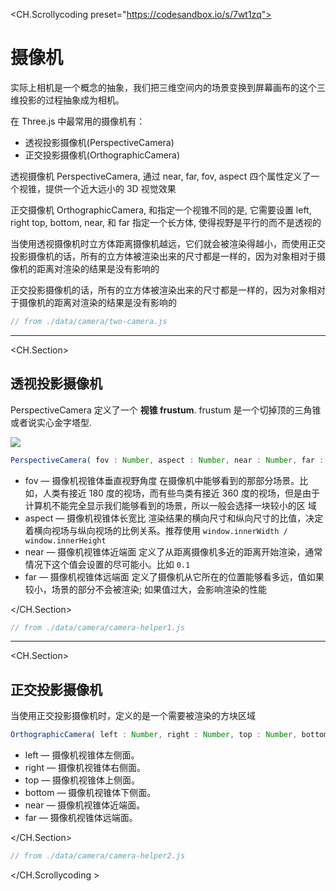 <CH.Scrollycoding preset="https://codesandbox.io/s/7wt1zq">
# 摄像机

实际上相机是一个概念的抽象，我们把三维空间内的场景变换到屏幕画布的这个三维投影的过程抽象成为相机。

在 Three.js 中最常用的摄像机有：

- 透视投影摄像机(PerspectiveCamera)
- 正交投影摄像机(OrthographicCamera)

透视摄像机 PerspectiveCamera, 通过 near, far, fov, aspect 四个属性定义了一个视锥，提供一个近大远小的 3D 视觉效果

正交摄像机 OrthographicCamera, 和指定一个视锥不同的是, 它需要设置 left, right top, bottom, near, 和 far 指定一个长方体, 使得视野是平行的而不是透视的

当使用透视摄像机时立方体距离摄像机越远，它们就会被渲染得越小，而使用正交投影摄像机的话，所有的立方体被渲染出来的尺寸都是一样的，因为对象相对于摄像机的距离对渲染的结果是没有影响的

正交投影摄像机的话，所有的立方体被渲染出来的尺寸都是一样的，因为对象相对于摄像机的距离对渲染的结果是没有影响的

```js src/index.js
// from ./data/camera/two-camera.js
```

---

<CH.Section>

## 透视投影摄像机

PerspectiveCamera 定义了一个 **视锥 frustum**. frustum 是一个切掉顶的三角锥或者说实心金字塔型.

![](/assets/camera/frustum-3d.svg)

```js
PerspectiveCamera( fov : Number, aspect : Number, near : Number, far : Number )
```

- fov — 摄像机视锥体垂直视野角度 在摄像机中能够看到的那部分场景。比如，人类有接近 180 度的视场，而有些鸟类有接近 360 度的视场，但是由于计算机不能完全显示我们能够看到的场景，所以一般会选择一块较小的区
  域
- aspect — 摄像机视锥体长宽比 渲染结果的横向尺寸和纵向尺寸的比值，决定着横向视场与纵向视场的比例关系。推荐使用 `window.innerWidth / window.innerHeight`
- near — 摄像机视锥体近端面 定义了从距离摄像机多近的距离开始渲染，通常情况下这个值会设置的尽可能小。比如 `0.1`
- far — 摄像机视锥体远端面 定义了摄像机从它所在的位置能够看多远，值如果较小，场景的部分不会被渲染; 如果值过大，会影响渲染的性能

</CH.Section>

```js src/index.js
// from ./data/camera/camera-helper1.js
```

---

<CH.Section>

## 正交投影摄像机

当使用正交投影摄像机时，定义的是一个需要被渲染的方块区域

```ts
OrthographicCamera( left : Number, right : Number, top : Number, bottom : Number, near : Number, far : Number )
```

- left — 摄像机视锥体左侧面。
- right — 摄像机视锥体右侧面。
- top — 摄像机视锥体上侧面。
- bottom — 摄像机视锥体下侧面。
- near — 摄像机视锥体近端面。
- far — 摄像机视锥体远端面。

</CH.Section>

```js src/index.js
// from ./data/camera/camera-helper2.js
```

</CH.Scrollycoding >

